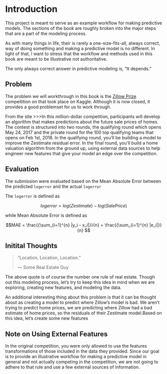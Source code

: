 # Introduction {#intro}

This project is meant to serve as an example workflow for making predictive models. The sections of the book are roughly broken into the major steps that are a part of the modeling process.

As with many things in life, their is rarely a one-size-fits-all, always correct, way of doing something and making a predictive model is no different. In light of that, I want to stress that the workflow and methods used in this book are meant to be illustrative not authoritative.

The only always correct answer in predictive modeling is, "It depends." 


## Problem

The problem we will workthrough in this book is the [Zillow Prize](https://www.kaggle.com/c/zillow-prize-1) compeitition on that took place on Kaggle. Although it is now closed, it provides a good problemset for us to work through.

From the site
>>>In this million-dollar competition, participants will develop an algorithm that makes predictions about the future sale prices of homes. The contest is structured into two rounds, the qualifying round which opens May 24, 2017 and the private round for the 100 top qualifying teams that opens on Feb 1st, 2018. In the qualifying round, you’ll be building a model to improve the Zestimate residual error. In the final round, you’ll build a home valuation algorithm from the ground up, using external data sources to help engineer new features that give your model an edge over the competition.

## Evaluation

The submission were evaluated based on the Mean Absolute Error between the predicted `logerror` and the actual `logerror`

The `logerror` is defined as

$$logerror = log(Zestimate) - log(SalePrice)$$

while Mean Absolute Error is defined as

$$MAE = \frac{{\sum_{i=1}^{n} |y_i - x_i|}}{n} = \frac{{\sum_{i=1}^{n} |e_i|}}{n} $$

## Initital Thoughts

> "Location, Location, Location."
>
> --- Some Real Estate Guy

The above quote is of course the number one rule of real estate. Though out this modeling process, let's try to keep this idea in mind when we are exploring, creating new features, and modeling the data.

An additional interesting thing about this problem is that it can be thought about as creating a model to predict where Zillow's model is bad. We aren't trying to predict home prices, we are predicting where Zillow had a bad estimate of home prices, so the residuals of their Zestimate model.Based on this idea, let's create some new features


## Note on Using External Features
In the original competition, you were only allowed to use the features transformations of those included in the data they provided. Since our goal is to provide an illustrative workflow for making a predictive model in general and not actually competing in the competition, we are not going to adhere to that rule and use a few external sources of information.
